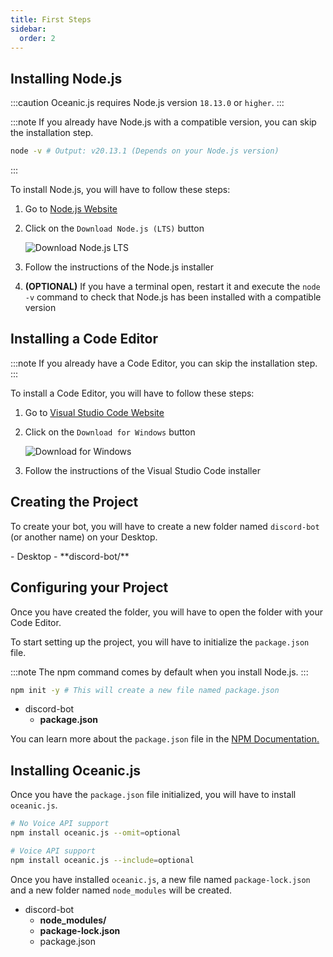 ```yaml
---
title: First Steps
sidebar:
  order: 2
---
```



## Installing Node.js

:::caution
Oceanic.js requires Node.js version `18.13.0` or `higher`.
:::

:::note
If you already have Node.js with a compatible version, you can skip the installation step.

```bash title="Checking your Node.js version" frame="terminal"
node -v # Output: v20.13.1 (Depends on your Node.js version)
```

:::

To install Node.js, you will have to follow these steps:

<Steps>

1. Go to <a href="https://nodejs.org/" target="_blank">Node.js Website</a>

2. Click on the `Download Node.js (LTS)` button

   ![Download Node.js LTS](../../../assets/images/first-steps/DownloadNodeJsButton.webp)

3. Follow the instructions of the Node.js installer

4. **(OPTIONAL)** If you have a terminal open, restart it and execute the `node -v` command to check that Node.js has been installed with a compatible version

</Steps>

## Installing a Code Editor

:::note
If you already have a Code Editor, you can skip the installation step.
:::

To install a Code Editor, you will have to follow these steps:

<Steps>

1. Go to <a href="https://code.visualstudio.com/" target="_blank">Visual Studio Code Website</a>

2. Click on the `Download for Windows` button

   ![Download for Windows](../../../assets/images/first-steps/DownloadForWindowsButton.webp)

3. Follow the instructions of the Visual Studio Code installer

</Steps>

## Creating the Project

To create your bot, you will have to create a new folder named `discord-bot` (or another name) on your Desktop.

<FileTree>
- Desktop
  - **discord-bot/**

</FileTree>

## Configuring your Project

Once you have created the folder, you will have to open the folder with your Code Editor.

To start setting up the project, you will have to initialize the `package.json` file.

:::note
The npm command comes by default when you install Node.js.
:::

```bash title="Initializing the package.json file" frame="terminal"
npm init -y # This will create a new file named package.json
```

<FileTree>

- discord-bot
  - **package.json**

</FileTree>

You can learn more about the `package.json` file in the <a href="https://docs.npmjs.com/cli/v10/configuring-npm/package-json" target="_blank">NPM Documentation.</a>

## Installing Oceanic.js

Once you have the `package.json` file initialized, you will have to install `oceanic.js`.

```bash title="Installing Oceanic.js" frame="terminal" "No Voice"
# No Voice API support
npm install oceanic.js --omit=optional

# Voice API support
npm install oceanic.js --include=optional
```

Once you have installed `oceanic.js`, a new file named `package-lock.json` and a new folder named `node_modules` will be created.

<FileTree>

- discord-bot
  - **node_modules/**
  - **package-lock.json**
  - package.json

</FileTree>
